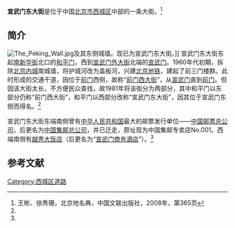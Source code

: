 {{Coord|39.89852|116.37237|type:landmark_region:CN-11_source:GoogleMaps|display=title}}
{{Infobox China Road
|路牌类型 = Beijing
|道路方向 = WE
|中文道路名称 = 宣武门东大街
|道路名称拼音 = XUANWUMEN DONGDAJIE
|图片 =File:China - Beijing 18 - bicycles by the thousand (135932671).jpg
|图片说明 = 宣武门东大街南侧的自行车存车处<br>图中左侧为[[北京地铁|北京地铁]][[和平门站_(北京市)|和平门站]]<br>自西向东拍摄
|道路属性 = 
|道路总长度 = 
|车速限制 = 
|行车线数量 = 
|所在地区 = [[北京市|北京市]][[西城区|西城区]]
|起点 = [[宣武门|宣武门]]
|终点 = [[和平门_(北京)|和平门]]
|路段主要建筑 = [[宣武门天主堂|宣武门天主堂]]<br>[[宣武门商务酒店|宣武门商务酒店]]<br>[[天主教圣母会法文学校旧址|天主教圣母会法文学校旧址]]<br>（[[北京市外事学校|北京市外事学校]]）<br>[[北京市西城区顺城街第一小学|北京市西城区顺城街第一小学]]<br>[[北京急救中心|北京急救中心]]<br>北京市文艺中心<br>（[[北京市文学艺术界联合会|北京市文学艺术界联合会]]）<br>中国集邮专卖店No.001
}}

'''宣武门东大街'''是位于中国[[北京市|北京市]][[西城区|西城区]]中部的一条大街。<ref name=bjdmd>王彬、徐秀珊，北京地名典，中国文联出版社，2008年，第365页</ref>

==简介==
[[File:The_Peking_Wall.jpg|thumb]]及其东侧城墙。现已为宣武门东大街。]]
宣武门东大街东起[[南新华街|南新华街]]北口的[[和平门_(北京)|和平门]]，西到[[宣武门外大街|宣武门外大街]]北端的[[宣武门|宣武门]]。1960年代初期，拆除[[北京内城|北京内城]]南城墙，将护城河改为盖板河，兴建[[北京地铁|北京地铁]]，建起了前三门楼群。此时形成的交通干道，因位于[[前门|前门]]西侧，故称“[[前门西大街|前门西大街]]”，从[[宣武门|宣武门]]直到[[前门|前门]]。但因该大街太长，不方便民众查找，故1981年将该街分为两部分，其中和平门以东部分仍称“前门西大街”，和平门以西部分改称“宣武门东大街”，因其位于宣武门东侧而得名。<ref name=bjdmd/>

宣武门东大街东端南侧曾有[[中华人民共和国|中华人民共和国]]最大的邮票发行单位——[[中国邮票总公司|中国邮票总公司]]，后更名为[[中国集邮总公司|中国集邮总公司]]，并已迁走，原址现为中国集邮专卖店No.001。西端南侧有[[越秀大饭店|越秀大饭店]]（后更名为“[[宣武门商务酒店|宣武门商务酒店]]”）。<ref name=bjdmd/>

==参考文献==
{{commonscat|Xuanwumen Dongdajie}}
{{reflist}}

[[Category:西城区道路|Category:西城区道路]]
